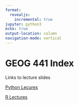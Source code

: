 ```yaml
---
format:
  revealjs:
    incremental: true 
jupyter: python3
echo: true
output-location: column
navigation-mode: vertical
---
```

# GEOG 441 Index

Links to lecture slides

[Python Lecures](python_geospatial_basics.html)

[R Lectures](R_geospatial_basics.html)